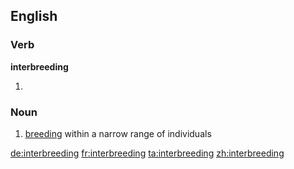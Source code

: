 ==English==

===Verb===
'''interbreeding'''

# {{present participle of|[[interbreed]]}}

===Noun===
{{en-noun|-}}

# [[breeding]] within a narrow range of individuals

[[de:interbreeding]]
[[fr:interbreeding]]
[[ta:interbreeding]]
[[zh:interbreeding]]